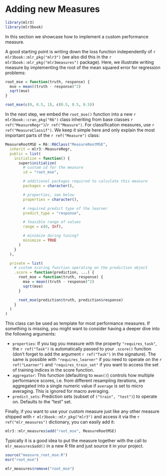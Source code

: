 # Adding new Measures {#extending-measures .unnumbered}

```r
library(mlr3)
library(mlr3book)
```

In this section we showcase how to implement a custom performance measure.

A good starting point is writing down the loss function independently of `r mlr3book::mlr_pkg("mlr3")` (we also did this in the `r mlr3book::mlr_pkg("mlr3measures")` package).
Here, we illustrate writing measure by implementing the root of the mean squared error for regression problems:

```r
root_mse = function(truth, response) {
  mse = mean((truth - response)^2)
  sqrt(mse)
}

root_mse(c(0, 0.5, 1), c(0.5, 0.5, 0.5))
```

In the next step, we embed the `root_mse()` function into a new `r mlr3book::cran_pkg("R6")` class inheriting from base classes `r ref("MeasureRegr")`/`r ref("Measure")`.
For classification measures, use `r ref("MeasureClassif")`.
We keep it simple here and only explain the most important parts of the `r ref("Measure")` class:

```r
MeasureRootMSE = R6::R6Class("MeasureRootMSE",
  inherit = mlr3::MeasureRegr,
  public = list(
    initialize = function() {
      super$initialize(
        # custom id for the measure
        id = "root_mse",

        # additional packages required to calculate this measure
        packages = character(),

        # properties, see below
        properties = character(),

        # required predict type of the learner
        predict_type = "response",

        # feasible range of values
        range = c(0, Inf),

        # minimize during tuning?
        minimize = TRUE
      )
    }
  ),

  private = list(
    # custom scoring function operating on the prediction object
    .score = function(prediction, ...) {
      root_mse = function(truth, response) {
        mse = mean((truth - response)^2)
        sqrt(mse)
      }

      root_mse(prediction$truth, prediction$response)
    }
  )
)
```

This class can be used as template for most performance measures.
If something is missing, you might want to consider having a deeper dive into the following arguments:

* `properties`: If you tag you measure with the property `"requires_task"`, the `r ref("Task")` is automatically passed to your `.score()` function (don't forget to add the argument `r ref("Task")` in the signature).
  The same is possible with `"requires_learner"` if you need to operate on the `r ref("Learner")` and `"requires_train_set"` if you want to access the set of training indices in the score function.
* `aggregator`: This function (defaulting to `mean()`) controls how multiple performance scores, i.e. from different resampling iterations, are aggregated into a single numeric value if `average` is set to micro averaging.
  This is ignored for macro averaging.
* `predict_sets`: Prediction sets (subset of `("train", "test")`) to operate on.
  Defaults to the "test" set.

Finally, if you want to use your custom measure just like any other measure shipped with `r mlr3book::mlr_pkg("mlr3")` and access it via the `r ref("mlr_measures")` dictionary, you can easily add it:

```r
mlr3::mlr_measures$add("root_mse", MeasureRootMSE)
```

Typically it is a good idea to put the measure together with the call to `mlr_measures$add()` in a new R file and just source it in your project.
```r
source("measure_root_mse.R")
msr("root_mse")
```

```r
mlr_measures$remove("root_mse")
```
